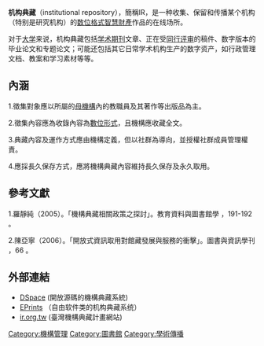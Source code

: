 '''机构典藏'''（institutional repository），簡稱IR，是一种收集、保留和传播某个机构（特别是研究机构）的[[数位格式|数位格式]][[智慧財產|智慧財產]]作品的在线场所。

对于[[大学|大学]]来说，机构典藏包括[[学术期刊|学术期刊]]文章、正在受[[同行评审|同行评审]]的稿件、数字版本的毕业论文和专题论文；可能还包括其它日常学术机构生产的数字资产，如行政管理文档、教案和学习素材等等。

==內涵==
1.徵集對象應以所屬的[[母機構|母機構]]內的教職員及其著作等出版品為主。

2.徵集內容應為收錄內容為[[數位形式|數位形式]]，且機構應收藏全文。

3.典藏內容及運作方式應由機構定義，但以社群為導向，並授權社群成員管理權責。

4.應採長久保存方式，應將機構典藏內容維持長久保存及永久取用。

==參考文獻==
1.羅靜純（2005）。「機構典藏相關政策之探討」。教育資料與圖書館學 ，191-192 。 

2.陳亞寧（2006）。「開放式資訊取用對館藏發展與服務的衝擊」。圖書與資訊學刊 ，66 。 

==外部連結==
*[http://www.dspace.org/ DSpace] {{Wayback|url=http://www.dspace.org/ |date=20180508120305 }} (開放源碼的機構典藏系統)
*[http://www.eprints.org/ EPrints] {{Wayback|url=http://www.eprints.org/ |date=20151120062819 }}（自由软件类的机构典藏系统）
*[http://ir.org.tw// ir.org.tw] {{Wayback|url=http://ir.org.tw// |date=20210118203357 }} (臺灣機構典藏計畫網站)
{{Library science-stub}}
[[Category:機構管理|Category:機構管理]]
[[Category:圖書館|Category:圖書館]]
[[Category:學術傳播|Category:學術傳播]]